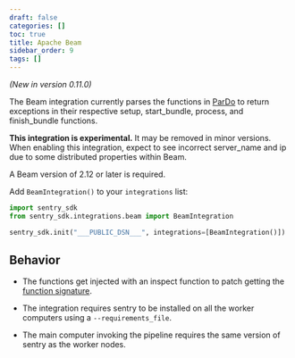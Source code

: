```yaml
---
draft: false
categories: []
toc: true
title: Apache Beam
sidebar_order: 9
tags: []
---
```

*(New in version 0.11.0)*


<!-- WIZARD -->
The Beam integration currently parses the functions in [ParDo](https://github.com/apache/beam/blob/release-2.13.0/sdks/python/apache_beam/transforms/core.py#L991) to return exceptions in their respective setup, start_bundle, process, and finish_bundle functions.

**This integration is experimental.** It may be removed in minor versions. When enabling this integration, expect to see incorrect server_name and ip due to some distributed properties within Beam.

A Beam version of 2.12 or later is required.

Add ``BeamIntegration()`` to your ``integrations`` list:

```python
import sentry_sdk
from sentry_sdk.integrations.beam import BeamIntegration

sentry_sdk.init("___PUBLIC_DSN___", integrations=[BeamIntegration()])
```




## Behavior

* The functions get injected with an inspect function to patch getting the [function signature](https://github.com/apache/beam/blob/release-2.13.0/sdks/python/apache_beam/transforms/core.py#L288L298).

* The integration requires sentry to be installed on all the worker computers using a `--requirements_file`.

* The main computer invoking the pipeline requires the same version of sentry as the worker nodes.
